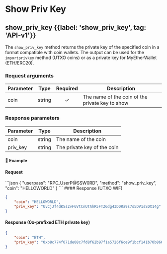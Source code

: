 
# Show Priv Key

## show\_priv\_key {{label: 'show_priv_key', tag: 'API-v1'}}

The `show_priv_key` method returns the private key of the specified coin in a format compatible with coin wallets. The output can be used for the `importprivkey` method (UTXO coins) or as a private key for MyEtherWallet (ETH/ERC20).

### Request arguments

| Parameter | Type   | Required | Description                                     |
| --------- | ------ | :------: | ----------------------------------------------- |
| coin      | string |     ✓    | The name of the coin of the private key to show |

### Response parameters

| Parameter | Type   | Description                 |
| --------- | ------ | --------------------------- |
| coin      | string | The name of the coin        |
| priv\_key | string | The private key of the coin |

#### 📌 Example

#### Request

<CodeGroup title="show_priv_key" tag="POST" label="show_priv_key" mm2MethodDecorate="true">
  ```json
  {
    "userpass": "RPC_UserP@SSW0RD",
    "method": "show_priv_key",
    "coin": "HELLOWORLD"
  }
  ```
</CodeGroup>

<CollapsibleSection expandedText="Hide Response" collapsedText="Show Response">
  #### Response (UTXO WIF)

  ```json
  {
      "coin": "HELLOWORLD",
      "priv_key": "UvCjJf4dKSs2vFGVtCnUTAhR5FTZGdg43DDRa9s7s5DV1sSDX14g"
  }
  ```

  #### Response (0x-prefixed ETH private key)

  ```json
  {
      "coin": "ETH",
      "priv_key": "0xb8c774f071de08c7fd8f62b97f1a5726f6ce9f1bcf141b70b86689254ed6714e"
  }
  ```
</CollapsibleSection>
